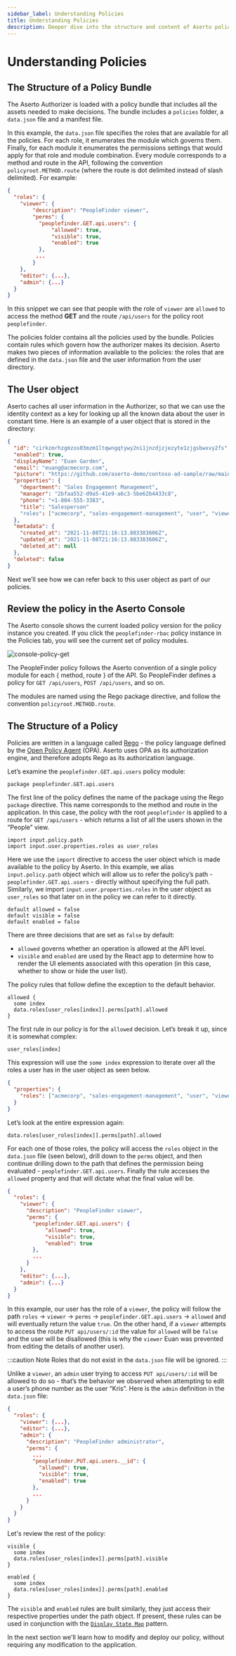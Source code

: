 ```yaml
---
sidebar_label: Understanding Policies
title: Understanding Policies
description: Deeper dive into the structure and content of Aserto policies
---
```


# Understanding Policies

## The Structure of a Policy Bundle

The Aserto Authorizer is loaded with a policy bundle that includes all the assets needed to make decisions. The bundle includes a `policies` folder, a `data.json` file and a manifest file.

In this example, the `data.json` file specifies the roles that are available for all the policies. For each role, it enumerates the module which governs them. Finally, for each module it enumerates the permissions settings that would apply for that role and module combination. Every module corresponds to a method and route in the API, following the convention `policyroot.METHOD.route` (where the route is dot delimited instead of slash delimited). For example:

```json
{
  "roles": {
    "viewer": {
        "description": "PeopleFinder viewer",
        "perms": {
          "peoplefinder.GET.api.users": {
              "allowed": true,
              "visible": true,
              "enabled": true
          },
         ...
        }
    },
    "editor": {...},
    "admin": {...}
  }
}
```

In this snippet we can see that people with the role of `viewer` are `allowed` to access the method **GET** and the route `/api/users` for the policy root `peoplefinder`.

The policies folder contains all the policies used by the bundle. Policies contain rules which govern how the authorizer makes its decision. Aserto makes two pieces of information available to the policies: the roles that are defined in the `data.json` file and the user information from the user directory.

## The User object

Aserto caches all user information in the Authorizer, so that we can use the identity context as a key for looking up all the known data about the user in constant time. Here is an example of a user object that is stored in the directory:

```json
{
  "id": "cirkzmrhzgmzos03mzm1ltqwngqtywy2ni1jnzdjzjezyte1zjgsbwxvy2fs",
  "enabled": true,
  "displayName": "Euan Garden",
  "email": "euang@acmecorp.com",
  "picture": "https://github.com/aserto-demo/contoso-ad-sample/raw/main/UserImages/Euan%20Garden.jpg",
  "properties": {
    "department": "Sales Engagement Management",
    "manager": "2bfaa552-d9a5-41e9-a6c3-5be62b4433c8",
    "phone": "+1-804-555-3383",
    "title": "Salesperson"
    "roles": ["acmecorp", "sales-engagement-management", "user", "viewer"],
  },
  "metadata": {
    "created_at": "2021-11-08T21:16:13.883383606Z",
    "updated_at": "2021-11-08T21:16:13.883383606Z",
    "deleted_at": null
  },
  "deleted": false
}
```

Next we’ll see how we can refer back to this user object as part of our policies.

## Review the policy in the Aserto Console

The Aserto console shows the current loaded policy version for the policy instance you created. If you click the `peoplefinder-rbac` policy instance in the Policies tab, you will see the current set of policy modules.

![console-policy-get](/getting-started/console-policy-get.png)

The PeopleFinder policy follows the Aserto convention of a single policy module for each { method, route } of the API. So PeopleFinder defines a policy for `GET /api/users`, `POST /api/users`, and so on.

The modules are named using the Rego package directive, and follow the convention `policyroot.METHOD.route`.

## The Structure of a Policy

Policies are written in a language called [Rego](https://www.openpolicyagent.org/docs/latest/policy-language/) -
the policy language defined by the [Open Policy Agent](https://www.openpolicyagent.org/) (OPA).
Aserto uses OPA as its authorization engine, and therefore adopts Rego as its authorization language.

Let’s examine the `peoplefinder.GET.api.users` policy module:

```
package peoplefinder.GET.api.users
```

The first line of the policy defines the name of the package using the Rego `package` directive. This name corresponds to the method and route in the application. In this case, the policy with the root `peoplefinder` is applied to a route for `GET /api/users` - which returns a list of all the users shown in the “People” view.

```
import input.policy.path
import input.user.properties.roles as user_roles
```

Here we use the `import` directive to access the user object which is made available to the policy by Aserto. In this example, we alias `input.policy.path` object which will allow us to refer the policy’s path - `peoplefinder.GET.api.users` - directly without specifying the full path. Similarly, we import `input.user.properties.roles` in the user object as `user_roles` so that later on in the policy we can refer to it directly.

```
default allowed = false
default visible = false
default enabled = false
```

There are three decisions that are set as `false` by default:

- `allowed` governs whether an operation is allowed at the API level.
- `visible` and `enabled` are used by the React app to determine how to render the UI elements associated with this operation (in this case, whether to show or hide the user list).

The policy rules that follow define the exception to the default behavior.

```
allowed {
  some index
  data.roles[user_roles[index]].perms[path].allowed
}
```

The first rule in our policy is for the `allowed` decision. Let’s break it up, since it is somewhat complex:

```
user_roles[index]
```

This expression will use the `some index` expression to iterate over all the roles a user has in the user object as seen below.

```json
{
  "properties": {
    "roles": ["acmecorp", "sales-engagement-management", "user", "viewer"],
  }
}
```

Let’s look at the entire expression again:

```
data.roles[user_roles[index]].perms[path].allowed
```

For each one of those roles, the policy will access the `roles` object in the `data.json` file (seen below), drill down to the `perms` object, and then continue drilling down to the path that defines the permission being evaluated - `peoplefinder.GET.api.users`. Finally the rule accesses the `allowed` property and that will dictate what the final value will be.

```json
{
  "roles": {
    "viewer": {
      "description": "PeopleFinder viewer",
      "perms": {
        "peoplefinder.GET.api.users": {
            "allowed": true,
            "visible": true,
            "enabled": true
        },
        ...
      }
    },
    "editor": {...},
    "admin": {...}
  }
}
```

In this example, our user has the role of a `viewer`, the policy will follow the path `roles` -> `viewer` -> `perms` -> `peoplefinder.GET.api.users` -> `allowed` and will eventually return the value `true`. On the other hand, if a `viewer` attempts to access the route `PUT api/users/:id` the value for `allowed` will be `false` and the user will be disallowed (this is why the `viewer` Euan was prevented from editing the details of another user).

:::caution Note
Roles that do not exist in the `data.json` file will be ignored.
:::

Unlike a `viewer`, an `admin` user trying to access `PUT api/users/:id` will be allowed to do so - that’s the behavior we observed when attempting to edit a user’s phone number as the user “Kris”. Here is the `admin` definition in the `data.json` file:

```json
{
  "roles": {
    "viewer": {...},
    "editor": {...},
    "admin": {
      "description": "PeopleFinder administrator",
      "perms": {
        ...
        "peoplefinder.PUT.api.users.__id": {
          "allowed": true,
          "visible": true,
          "enabled": true
        },
        ...
      }
    }
  }
}
```

Let's review the rest of the policy:

```
visible {
  some index
  data.roles[user_roles[index]].perms[path].visible
}

enabled {
  some index
  data.roles[user_roles[index]].perms[path].enabled
}
```

The `visible` and `enabled` rules are built similarly, they just access their respective properties under the path object. If present, these rules can be used in conjunction with the [`Display State Map`](/docs/authorizer-guide/display-state-map) pattern.

In the next section we'll learn how to modify and deploy our policy, without requiring any modification to the application.
